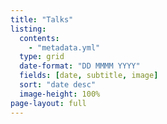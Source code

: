 ```yaml
---
title: "Talks"
listing:
  contents:
    - "metadata.yml"
  type: grid
  date-format: "DD MMMM YYYY"
  fields: [date, subtitle, image]
  sort: "date desc"
  image-height: 100%
page-layout: full
---
```

